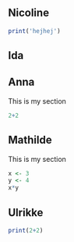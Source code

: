 ## Nicoline

```r
print('hejhej')
```

## Ida

## Anna

This is my section

```r
2+2
```

## Mathilde

This is my section

```r
x <- 3
y <- 4
x*y
```

## Ulrikke

```r
print(2+2)
```
